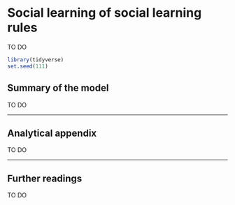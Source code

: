 
# Social learning of social learning rules

TO DO

```r
library(tidyverse)
set.seed(111)

```

## Summary of the model

TO DO

***

## Analytical appendix

TO DO

***

## Further readings

TO DO
